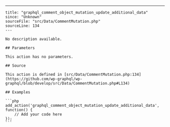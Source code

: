 ---
    title: "graphql_comment_object_mutation_update_additional_data"
    since: "Unknown"
    sourceFile: "src/Data/CommentMutation.php"
    sourceLine: 134
    ---
    
    No description available.
    
    ## Parameters
    
    This action has no parameters.
    
    ## Source

    This action is defined in [src/Data/CommentMutation.php:134](https://github.com/wp-graphql/wp-graphql/blob/develop/src/Data/CommentMutation.php#L134)

    ## Examples

    ```php
    add_action('graphql_comment_object_mutation_update_additional_data', function() {
        // Add your code here
    });
    ```
    
